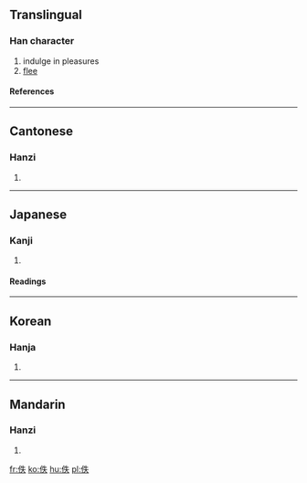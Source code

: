 ==Translingual==
===Han character===
{{Han char|rn=9|rad=人|as=05|sn=7|four=2523<sub>0</sub>|canj=人竹手人 (OHQO)}}
# indulge in pleasures
# [[flee]]
====References====
{{Han ref|kx=0099.030|dkj=00516|dj=0208.100|hdz=10134.050|uh=4F5A|ud=20314|bh=A748|bd=42824}}
----
==Cantonese==
===Hanzi===
{{yue-hanzi|jyut=|y=yat6}}
# {{defn|Cantonese}}
----
==Japanese==
===Kanji===
{{ja-kanji|grade=|rs=人05}}
# {{defn|Japanese}} 
====Readings====
{{ja-readings|on=[[いつ]] (itsu), [[てつ]] (tetsu)|kun=[[のがれる]] (nogareru)}}
----
==Korean==
===Hanja===
{{ko-hanja|hangeul=[[일]], [[질]]|rv=il, jil|mr=il, chil}}
# {{defn|Korean}}
----
==Mandarin==
===Hanzi===
{{cmn-hanzi|pin=[[dié]] ([[die2]]), *[[yì]] ([[yi4]])|wg=tieh<sup>2</sup>, i<sup>4</sup>}}
# {{defn|Mandarin}}

[[fr:佚]]
[[ko:佚]]
[[hu:佚]]
[[pl:佚]]